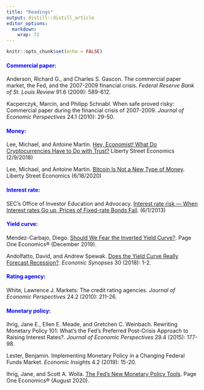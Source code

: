 ```yaml
---
title: "Readings"
output: distill::distill_article
editor_options: 
  markdown: 
    wrap: 72
---
```


```r
knitr::opts_chunk$set(echo = FALSE)
```

#### [Commercial paper:]{style="color:blue;"}

Anderson, Richard G., and Charles S. Gascon. The commercial paper
market, the Fed, and the 2007-2009 financial crisis. *Federal Reserve Bank of St. Louis Review* 91.6 (2009): 589-612.

Kacperczyk, Marcin, and Philipp Schnabl. When safe proved risky:
Commercial paper during the financial crisis of 2007-2009. *Journal of Economic Perspectives* 24.1 (2010): 29-50.



#### [Money:]{style="color:blue;"}  

Lee, Michael, and Antoine Martin. [Hey, Economist! What Do
Cryptocurrencies Have to Do with
Trust?](https://libertystreeteconomics.newyorkfed.org/2018/02/hey-economist-what-do-cryptocurrencies-have-to-do-with-trust.html#more)
Liberty Street Economics (2/9/2018)

Lee, Michael, and Antoine Martin. [Bitcoin Is Not a New Type of
Money](https://libertystreeteconomics.newyorkfed.org/2020/06/bitcoin-is-not-a-new-type-of-money.html). Liberty Street Economics (6/18/2020)



#### [Interest rate:]{style="color:blue;"}  

SEC's Office of Investor Education and Advocacy. [Interest rate risk ---
When Interest rates Go up, Prices of Fixed-rate Bonds
Fall](https://www.sec.gov/investor/alerts/ib_interestraterisk.html).
(6/1/2013)



#### [Yield curve:]{style="color:blue;"} 

Mendez-Carbajo, Diego. [Should We Fear the Inverted Yield
Curve?](https://research.stlouisfed.org/publications/page1-econ/2019/11/29/should-we-fear-the-inverted-yield-curve).
Page One Economics® (December 2019).

Andolfatto, David, and Andrew Spewak. [Does the Yield Curve Really
Forecast
Recession?](https://research.stlouisfed.org/publications/economic-synopses/2018/11/30/does-the-yield-curve-really-forecast-recession/#:~:text=In%20this%20way%2C%20an%20inverted,that%20make%20recession%20more%20likely.&text=The%20figure%20plots%20the%2010,capita%20consumption%20(excluding%20durables).). *Economic Synopses* 30 (2018): 1-2.


#### [Rating agency:]{style="color:blue;"} 

White, Lawrence J. Markets: The credit rating agencies. *Journal of
Economic Perspectives* 24.2 (2010): 211-26.



#### [Monetary policy:]{style="color:blue;"} 

Ihrig, Jane E., Ellen E. Meade, and Gretchen C. Weinbach. Rewriting
Monetary Policy 101: What's the Fed's Preferred Post-Crisis Approach to
Raising Interest Rates?. *Journal of Economic Perspectives* 29.4 (2015):
177-98.

Lester, Benjamin. Implementing Monetary Policy in a Changing Federal
Funds Market. *Economic Insights* 4.2 (2019): 15-20.

Ihrig, Jane, and Scott A. Wolla. [The Fed's New Monetary Policy
Tools](https://research.stlouisfed.org/publications/page1-econ/2020/08/03/the-feds-new-monetary-policy-tools). Page One Economics® (August 2020).
